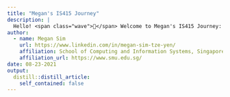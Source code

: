 ```yaml
---
title: "Megan's IS415 Journey"
description: |
  Hello! <span class="wave">👋</span> Welcome to Megan's IS415 Journey: let's discover geospatial analytics and applications together!
author:
  - name: Megan Sim 
    url: https://www.linkedin.com/in/megan-sim-tze-yen/
    affiliation: School of Computing and Information Systems, Singapore Management University
    affiliation_url: https://www.smu.edu.sg/
date: 08-23-2021
output:
  distill::distill_article:
    self_contained: false
---
```

